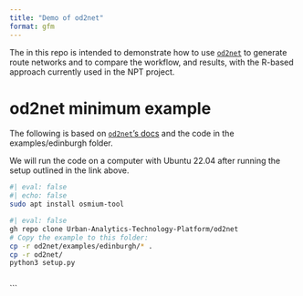 ```yaml
---
title: "Demo of od2net"
format: gfm
---
```


The in this repo is intended to demonstrate how to use [`od2net`](https://github.com/Urban-Analytics-Technology-Platform/od2net) to generate route networks and to compare the workflow, and results, with the R-based approach currently used in the NPT project.

# od2net minimum example

The following is based on [`od2net`'s docs](https://github.com/Urban-Analytics-Technology-Platform/od2net/blob/main/docs/tutorial_examples.md#running-the-edinburgh-example) and the code in the examples/edinburgh folder.

We will run the code on a computer with Ubuntu 22.04 after running the setup outlined in the link above.

```bash
#| eval: false
#| echo: false
sudo apt install osmium-tool
```

```bash
#| eval: false
gh repo clone Urban-Analytics-Technology-Platform/od2net
# Copy the example to this folder:
cp -r od2net/examples/edinburgh/* .
cp -r od2net/
python3 setup.py
```


```bash

```

```